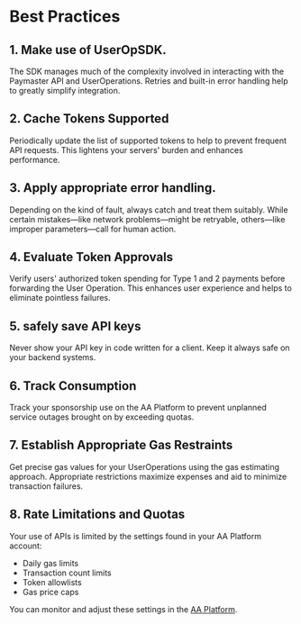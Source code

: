 # Best Practices

## 1. Make use of UserOpSDK.
The SDK manages much of the complexity involved in interacting with the Paymaster API and UserOperations. Retries and built-in error handling help to greatly simplify integration.


## 2. Cache Tokens Supported
Periodically update the list of supported tokens to help to prevent frequent API requests. This lightens your servers' burden and enhances performance.

## 3. Apply appropriate error handling.
Depending on the kind of fault, always catch and treat them suitably. While certain mistakes—like network problems—might be retryable, others—like improper parameters—call for human action.

## 4. Evaluate Token Approvals
Verify users' authorized token spending for Type 1 and 2 payments before forwarding the User Operation. This enhances user experience and helps to eliminate pointless failures.

## 5. safely save API keys
Never show your API key in code written for a client. Keep it always safe on your backend systems.

## 6. Track Consumption
Track your sponsorship use on the AA Platform to prevent unplanned service outages brought on by exceeding quotas.

## 7. Establish Appropriate Gas Restraints
Get precise gas values for your UserOperations using the gas estimating approach. Appropriate restrictions maximize expenses and aid to minimize transaction failures.

## 8. Rate Limitations and Quotas
Your use of APIs is limited by the settings found in your AA Platform account:

- Daily gas limits
- Transaction count limits
- Token allowlists
- Gas price caps

You can monitor and adjust these settings in the [AA Platform](https://aa-platform.nerochain.io).
